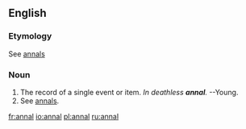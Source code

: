 ==English==
===Etymology===
See [[annals]]
===Noun===
{{en-noun}}
# The record of a single event or item. ''In deathless '''annal'''.'' --Young.
# See [[annals]].

[[fr:annal]]
[[io:annal]]
[[pl:annal]]
[[ru:annal]]